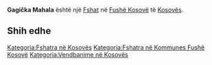 {{Fshat në Kosovës
 | Emri                = Gagička Mahala
| srp_N_name = Gagička Mahala
| srp_N_FULL_NAME_RO = Gagička Mahala
| srp_N_FULL_NAME_ND_RO = Gagicka Mahala
| srp_N_SORT_NAME_RG = GAGICKAMAHALA
| srp_N_FULL_NAME_RG = Gagička Mahala
| srp_N_FULL_NAME_ND_RG = Gagicka Mahala

 | Emri (Rasa dhanore) = 
 | Figura              = 
 | Shteti              = Kosovo
 | Komuna              = Fushë Kosovë
 | Kodi postar         = 
 | Sipërfaqja          = 

 | Popullsia           = 

 | Regj. i popullsisë  = 
 | Dend. e popullsisë  = 
 | Faqja zyrtare       = 
 <!--- Koordinatat ----> 
 | Gjerësia            = 42.635833
 | Gjatësia            = 21.765
 | Lartësia            = 
}}
'''Gagička Mahala''' është një [[Fshat]] në [[Fushë Kosovë]] të [[Kosovës]].

<!-- == Gjeografia == -->
<!-- == Historia == -->
<!-- == Demografia == -->
== Shih edhe ==
{{Komuna Fushë Kosovë}}
{{Kosovo-Administrata-Cung}}

[[Kategoria:Fshatra në Kosovës]]
[[Kategoria:Fshatra në Kommunes Fushë Kosovë]]
[[Kategoria:Vendbanime në Kosovës]]